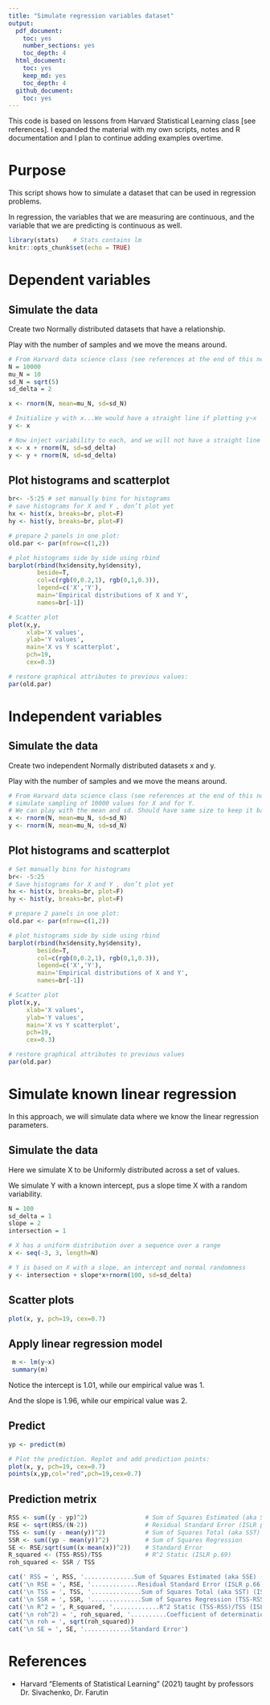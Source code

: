 ```yaml
---
title: "Simulate regression variables dataset"
output:
  pdf_document:
    toc: yes
    number_sections: yes
    toc_depth: 4
  html_document:
    toc: yes
    keep_md: yes
    toc_depth: 4
  github_document:
    toc: yes
---
```


This code is based on lessons from Harvard Statistical Learning class [see references]. I expanded the material with my own scripts, notes and R documentation and I plan to continue adding examples overtime.

# Purpose

This script shows how to simulate a dataset that can be used in regression problems.

In regression, the variables that we are measuring are continuous, 
and the variable that we are predicting is continuous as well.

```r
library(stats)    # Stats contains lm
knitr::opts_chunk$set(echo = TRUE)
```

# Dependent variables

## Simulate the data

Create two Normally distributed datasets that have a relationship.

Play with the number of samples and we move the means around.

```r
# From Harvard data science class (see references at the end of this notebook)
N = 10000
mu_N = 10
sd_N = sqrt(5)
sd_delta = 2

x <- rnorm(N, mean=mu_N, sd=sd_N) 

# Initialize y with x...We would have a straight line if plotting y~x
y <- x

# Now inject variability to each, and we will not have a straight line exactly
x <- x + rnorm(N, sd=sd_delta) 
y <- y + rnorm(N, sd=sd_delta) 

```

## Plot histograms and scatterplot


```r

br<- -5:25 # set manually bins for histograms 
# save histograms for X and Y , don’t plot yet
hx <- hist(x, breaks=br, plot=F)
hy <- hist(y, breaks=br, plot=F) 

# prepare 2 panels in one plot: 
old.par <- par(mfrow=c(1,2)) 

# plot histograms side by side using rbind
barplot(rbind(hx$density,hy$density), 
        beside=T, 
        col=c(rgb(0,0.2,1), rgb(0,1,0.3)),
        legend=c('X','Y'), 
        main='Empirical distributions of X and Y',
        names=br[-1]) 

# Scatter plot 
plot(x,y,
     xlab='X values',
     ylab='Y values',
     main='X vs Y scatterplot',
     pch=19,
     cex=0.3) 

# restore graphical attributes to previous values:
par(old.par)

```

# Independent variables

## Simulate the data

Create two independent Normally distributed datasets x and y.

Play with the number of samples and we move the means around.

```r
# From Harvard data science class (see references at the end of this notebook)
# simulate sampling of 10000 values for X and for Y.
# We can play with the mean and sd. Should have same size to keep it balanced.
x <- rnorm(N, mean=mu_N, sd=sd_N) 
y <- rnorm(N, mean=mu_N, sd=sd_N)

```

## Plot histograms and scatterplot


```r
# Set manually bins for histograms 
br<- -5:25 
# Save histograms for X and Y , don’t plot yet
hx <- hist(x, breaks=br, plot=F)
hy <- hist(y, breaks=br, plot=F) 

# prepare 2 panels in one plot: 
old.par <- par(mfrow=c(1,2)) 

# plot histograms side by side using rbind
barplot(rbind(hx$density,hy$density), 
        beside=T, 
        col=c(rgb(0,0.2,1), rgb(0,1,0.3)),
        legend=c('X','Y'), 
        main='Empirical distributions of X and Y',
        names=br[-1]) 

# Scatter plot 
plot(x,y,
     xlab='X values',
     ylab='Y values',
     main='X vs Y scatterplot',
     pch=19,
     cex=0.3) 

# restore graphical attributes to previous values
par(old.par)

```

# Simulate known linear regression

In this approach, we will simulate data where we know the linear regression parameters.

## Simulate the data

Here we simulate X to be Uniformly distributed across a set of values. 

We simulate Y with a known intercept, pus a slope time X with a random variability.

```r

N = 100
sd_delta = 1
slope = 2
intersection = 1

# X has a uniform distribution over a sequence over a range
x <- seq(-3, 3, length=N)

# Y is based on X with a slope, an intercept and normal randomness
y <- intersection + slope*x+rnorm(100, sd=sd_delta)

```


## Scatter plots

```r
plot(x, y, pch=19, cex=0.7)

```

## Apply linear regression model

```r
 m <- lm(y~x)
 summary(m)
```
Notice the intercept is 1.01, while our empirical value was 1.

And the slope is 1.96, while our empirical value was 2.

## Predict

```r
yp <- predict(m)

# Plot the prediction. Replot and add prediction points:
plot(x, y, pch=19, cex=0.7)
points(x,yp,col="red",pch=19,cex=0.7)

```
## Prediction metrix

```r
RSS <- sum((y - yp)^2)                # Sum of Squares Estimated (aka SSE) (ISLR p.62)
RSE <- sqrt(RSS/(N-2))                # Residual Standard Error (ISLR p.66)
TSS <- sum((y - mean(y))^2)           # Sum of Squares Total (aka SST) (ISLR p.70)
SSR <- sum((yp - mean(y))^2)          # Sum of Squares Regression
SE <- RSE/sqrt(sum((x-mean(x))^2))    # Standard Error
R_squared <- (TSS-RSS)/TSS            # R^2 Static (ISLR p.69)
roh_squared <- SSR / TSS

cat(' RSS = ', RSS, '..............Sum of Squares Estimated (aka SSE) (ISLR p.62)')
cat('\n RSE = ', RSE, '.............Residual Standard Error (ISLR p.66)')
cat('\n TSS = ', TSS, '..............Sum of Squares Total (aka SST) (ISLR p.70)')
cat('\n SSR = ', SSR, '..............Sum of Squares Regression (TSS-RSS)')
cat('\n R^2 = ', R_squared, '.............R^2 Static (TSS-RSS)/TSS (ISLR p.69)')
cat('\n roh^2) = ', roh_squared, '..........Coefficient of determination (SSR/TSS)')
cat('\n roh = ', sqrt(roh_squared))
cat('\n SE = ', SE, '.............Standard Error')

```


# References

* Harvard "Elements of Statistical Learning" (2021) taught by professors Dr. Sivachenko, Dr. Farutin
